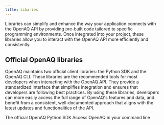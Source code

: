```yaml
---
title: Libaries
---
```


Libraries can simplify and enhance the way your application connects with the
OpenAQ API by providing pre-built code tailored to specific programming
environments. Once integrated into your project, these libraries allow you to
interact with the OpenAQ API more efficiently and consistently.

## Official OpenAQ libraries

OpenAQ maintains two official client libraries: the Python SDK and the OpenAQ
CLI. These libraries are the recommended tools for most developers when
interacting with the OpenAQ API. They provide a standardized interface that
simplifies integration and ensures that developers are following best practices.
By using these libraries, developers can more easily access the full range of
OpenAQ's features and data, and benefit from a consistent, well-documented
approach that aligns with the latest updates and functionalities of the API.


<CardGrid>
 <CustomCard title='Python SDK' href="https://python.openaq.org" icon="seti:python">
 <Badge text="New" variant="success" size="small" />
 The official OpenAQ Python SDK 
 </CustomCard>
 <CustomCard title="OpenAQ CLI"  href="https://cli.openaq.org" icon="seti:json">
 <Badge text="New" variant="success" size="small" />
 Access OpenAQ in your command line
 </CustomCard>
</CardGrid>
